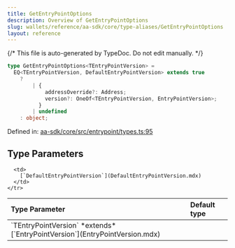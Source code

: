 ```yaml
---
title: GetEntryPointOptions
description: Overview of GetEntryPointOptions
slug: wallets/reference/aa-sdk/core/type-aliases/GetEntryPointOptions
layout: reference
---
```


{/* This file is auto-generated by TypeDoc. Do not edit manually. */}

```ts
type GetEntryPointOptions<TEntryPointVersion> =
  EQ<TEntryPointVersion, DefaultEntryPointVersion> extends true
    ?
        | {
            addressOverride?: Address;
            version?: OneOf<TEntryPointVersion, EntryPointVersion>;
          }
        | undefined
    : object;
```

Defined in: [aa-sdk/core/src/entrypoint/types.ts:95](https://github.com/alchemyplatform/aa-sdk/blob/dc58c113ff1eeb06d4b3f76c505cbbaad47db8fc/aa-sdk/core/src/entrypoint/types.ts#L95)

## Type Parameters

<table>
  <thead>
    <tr>
      <th align="left">Type Parameter</th>
      <th align="left">Default type</th>
    </tr>
  </thead>

  <tbody>
    <tr>
      <td>
        `TEntryPointVersion` *extends* [`EntryPointVersion`](EntryPointVersion.mdx)
      </td>

      <td>
        [`DefaultEntryPointVersion`](DefaultEntryPointVersion.mdx)
      </td>
    </tr>

  </tbody>
</table>
